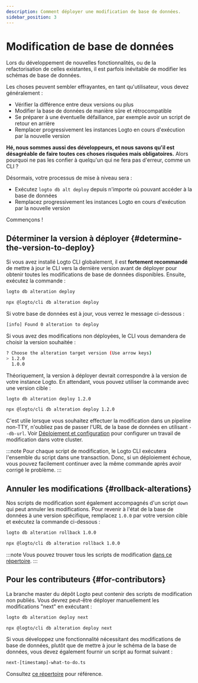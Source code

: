 ```yaml
---
description: Comment déployer une modification de base de données.
sidebar_position: 3
---
```



# Modification de base de données

Lors du développement de nouvelles fonctionnalités, ou de la refactorisation de celles existantes, il est parfois inévitable de modifier les schémas de base de données.

Les choses peuvent sembler effrayantes, en tant qu'utilisateur, vous devez généralement :

- Vérifier la différence entre deux versions ou plus
- Modifier la base de données de manière sûre et rétrocompatible
- Se préparer à une éventuelle défaillance, par exemple avoir un script de retour en arrière
- Remplacer progressivement les instances Logto en cours d'exécution par la nouvelle version

**Hé, nous sommes aussi des développeurs, et nous savons qu'il est désagréable de faire toutes ces choses risquées mais obligatoires.** Alors pourquoi ne pas les confier à quelqu'un qui ne fera pas d'erreur, comme un CLI ?

Désormais, votre processus de mise à niveau sera :

- Exécutez `logto db alt deploy` depuis n'importe où pouvant accéder à la base de données
- Remplacez progressivement les instances Logto en cours d'exécution par la nouvelle version

Commençons !

## Déterminer la version à déployer \{#determine-the-version-to-deploy}

Si vous avez installé Logto CLI globalement, il est **fortement recommandé** de mettre à jour le CLI vers la dernière version avant de déployer pour obtenir toutes les modifications de base de données disponibles. Ensuite, exécutez la commande :

<Tabs groupId="cmd">

  <TabItem value="cli" label="CLI">

```bash
logto db alteration deploy
```

  </TabItem>
  <TabItem value="npx" label="npx">

```bash
npx @logto/cli db alteration deploy
```

  </TabItem>

</Tabs>

Si votre base de données est à jour, vous verrez le message ci-dessous :

```bash
[info] Found 0 alteration to deploy
```

Si vous avez des modifications non déployées, le CLI vous demandera de choisir la version souhaitée :

```bash
? Choose the alteration target version (Use arrow keys)
> 1.2.0
  1.0.0
```

Théoriquement, la version à déployer devrait correspondre à la version de votre instance Logto. En attendant, vous pouvez utiliser la commande avec une version cible :

<Tabs groupId="cmd">

  <TabItem value="cli" label="CLI">

```bash
logto db alteration deploy 1.2.0
```

  </TabItem>
  <TabItem value="npx" label="npx">

```bash
npx @logto/cli db alteration deploy 1.2.0
```

  </TabItem>

</Tabs>

C'est utile lorsque vous souhaitez effectuer la modification dans un pipeline non-TTY, n'oubliez pas de passer l'URL de la base de données en utilisant `--db-url`. Voir [Déploiement et configuration](/logto-oss/deployment-and-configuration/) pour configurer un travail de modification dans votre cluster.

:::note
Pour chaque script de modification, le Logto CLI exécutera l'ensemble du script dans une transaction. Donc, si un déploiement échoue, vous pouvez facilement continuer avec la même commande après avoir corrigé le problème.
:::

## Annuler les modifications \{#rollback-alterations}

Nos scripts de modification sont également accompagnés d'un script `down` qui peut annuler les modifications. Pour revenir à l'état de la base de données à une version spécifique, remplacez `1.0.0` par votre version cible et exécutez la commande ci-dessous :

<Tabs groupId="cmd">

  <TabItem value="cli" label="CLI">

```bash
logto db alteration rollback 1.0.0
```

  </TabItem>
  <TabItem value="npx" label="npx">

```bash
npx @logto/cli db alteration rollback 1.0.0
```

  </TabItem>

</Tabs>

:::note
Vous pouvez trouver tous les scripts de modification [dans ce répertoire](https://github.com/logto-io/logto/tree/master/packages/schemas/alterations).
:::

## Pour les contributeurs \{#for-contributors}

La branche master du dépôt Logto peut contenir des scripts de modification non publiés. Vous devrez peut-être déployer manuellement les modifications "next" en exécutant :

<Tabs groupId="cmd">

  <TabItem value="cli" label="CLI">

```bash
logto db alteration deploy next
```

  </TabItem>
  <TabItem value="npx" label="npx">

```bash
npx @logto/cli db alteration deploy next
```

  </TabItem>

</Tabs>

Si vous développez une fonctionnalité nécessitant des modifications de base de données, plutôt que de mettre à jour le schéma de la base de données, vous devez également fournir un script au format suivant :

```bash
next-[timestamp]-what-to-do.ts
```

Consultez [ce répertoire](https://github.com/logto-io/logto/tree/master/packages/schemas/alterations) pour référence.
